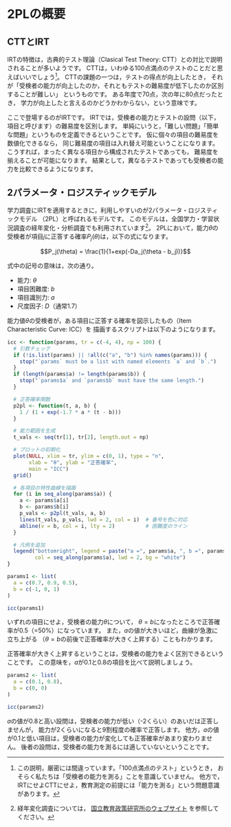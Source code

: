 # 2PLの概要

## CTTとIRT
IRTの特徴は，古典的テスト理論（Clasical Test Theory: CTT）との対比で説明されることが多いようです。
CTTは，いわゆる100点満点のテストのことだと思えばいいでしょう[^1]。
CTTの課題の一つは，テストの得点が向上したとき，
それが「受検者の能力が向上したのか，それともテストの難易度が低下したのか区別することが難しい」
というものです。
ある年度で70点，次の年に80点だったとき，
学力が向上したと言えるのかどうかわからない，という意味です。

ここで登場するのがIRTです。
IRTでは，受検者の能力とテストの設問（以下，項目と呼びます）の難易度を区別します。
単純にいうと，「難しい問題」「簡単な問題」というものを定義できるということです。
仮に個々の項目の難易度を数値化できるなら，
同じ難易度の項目は入れ替え可能ということになります。
こうすれば，まったく異なる項目から構成されたテストであっても，
難易度を揃えることが可能になります。
結果として，異なるテストであっても受検者の能力を比較できるようになります。


[^1]: この説明，厳密には間違っています。「100点満点のテスト」というとき，
  おそらく私たちは「受検者の能力を測る」ことを意識していません。
  他方で，IRTにせよCTTにせよ，教育測定の前提には「能力を測る」という問題意識があります。

## 2パラメータ・ロジスティックモデル
学力調査にIRTを適用するときに，利用しやすいのが2パラメータ・ロジスティックモデル
（2PL）と呼ばれるモデルです。
このモデルは，全国学力・学習状況調査の経年変化・分析調査でも利用されています[^2]。
2PLにおいて，能力$\theta$の受検者が項目$j$に正答する確率$P_j(\theta)$は，以下の式になります。

[^2]: 経年変化調査については，
  [国立教育政策研究所のウェブサイト](https://www.nier.go.jp/21chousakekkahoukoku/kannren_chousa/keinen_chousa.htm)
  を参照してください。

$$P_j(\theta) = \frac{1}{1+exp(-Da_j(\theta - b_j))}$$

式中の記号の意味は，次の通り。

- 能力: $\theta$
- 項目困難度: $b$
- 項目識別力: $a$
- 尺度因子: $D$（通常1.7）

能力値$\theta$の受検者が，ある項目に正答する確率を図示したもの（Item Characteristic Curve: ICC）を
描画するスクリプトは以下のようになります。

```r
icc <- function(params, tr = c(-4, 4), np = 100) {
  # 引数チェック
  if (!is.list(params) || !all(c("a", "b") %in% names(params))) {
    stop("`params` must be a list with named elements `a` and `b`.")
  }
  if (length(params$a) != length(params$b)) {
    stop("`params$a` and `params$b` must have the same length.")
  }

  # 正答確率関数
  p2pl <- function(t, a, b) {
    1 / (1 + exp(-1.7 * a * (t - b)))
  }

  # 能力範囲を生成
  t_vals <- seq(tr[1], tr[2], length.out = np)

  # プロットの初期化
  plot(NULL, xlim = tr, ylim = c(0, 1), type = "n",
       xlab = "θ", ylab = "正答確率",
       main = "ICC")
  grid()

  # 各項目の特性曲線を描画
  for (i in seq_along(params$a)) {
    a <- params$a[i]
    b <- params$b[i]
    p_vals <- p2pl(t_vals, a, b)
    lines(t_vals, p_vals, lwd = 2, col = i)  # 番号を色に対応
    abline(v = b, col = i, lty = 2)          # 困難度のライン
  }

  # 凡例を追加
  legend("bottomright", legend = paste("a =", params$a, ", b =", params$b),
         col = seq_along(params$a), lwd = 2, bg = "white")
}

params1 <- list(
  a = c(0.7, 0.9, 0.5),
  b = c(-1, 0, 1)
)

icc(params1)
```

いずれの項目にせよ，受検者の能力$\theta$について，
$\theta=b$になったところで正答確率が0.5（=50%）になっています。
また，$a$の値が大きいほど，曲線が急激に立ち上がる
（$\theta=b$の前後で正答確率が大きく上昇する）こともわかります。

正答確率が大きく上昇するということは，受検者の能力をよく区別できるということです。
この意味を，$a$が0.1と0.8の項目を比べて説明しましょう。

```r
params2 <- list(
  a = c(0.1, 0.8),
  b = c(0, 0)
)

icc(params2)
```

$a$の値が0.8と高い設問は，受検者の能力が低い（-2くらい）のあいだは正答しませんが，
能力が2くらいになると9割程度の確率で正答します。
他方，$a$の値が0.1と低い項目は，受検者の能力が変化しても正答確率があまり変わりません。
後者の設問は，受検者の能力を測るには適していないということです。
